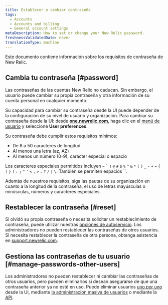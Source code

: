 ```yaml
---
title: Establecer o cambiar contraseña
tags:
  - Accounts
  - Accounts and billing
  - General account settings
metaDescription: How to set or change your New Relic password.
freshnessValidatedDate: never
translationType: machine
---
```


Este documento contiene información sobre los requisitos de contraseña de New Relic.

## Cambia tu contraseña [#password]

Las contraseñas de las cuentas New Relic no caducan. Sin embargo, el usuario puede cambiar su propia contraseña y otra información de su cuenta personal en cualquier momento.

Su capacidad para cambiar su contraseña desde la UI puede depender de la configuración de su nivel de usuario y organización. Para cambiar su contraseña desde la UI: desde <DoNotTranslate>**[one.newrelic.com](https://one.newrelic.com)**</DoNotTranslate>, haga clic en el [menú de usuario](/docs/accounts/accounts-billing/general-account-settings/intro-account-settings) y seleccione <DoNotTranslate>**User preferences**</DoNotTranslate>.

Su contraseña debe cumplir estos requisitos mínimos:

* De 8 a 50 caracteres de longitud
* Al menos una letra (az, AZ)
* Al menos un número (0-9), carácter especial o espacio

Los caracteres especiales permitidos incluyen `~` `` ` `` `!` `@` `#` `$` `%` `^` `&` `*` `(` `)` `_` `-` `+` `=` `{` `[` `}` `]` `:` `;` `"` `'` `<` `,` `>` `.` `?` `/` `|` `\`. También se permiten espacios ``.

<Callout variant="important">
  Además de nuestros requisitos, siga las pautas de su organización en cuanto a la longitud de la contraseña, el uso de letras mayúsculas o minúsculas, números y caracteres especiales.
</Callout>

## Restablecer la contraseña [#reset]

Si olvidó su propia contraseña o necesita solicitar un restablecimiento de contraseña, puede utilizar nuestras [opciones de autoservicio](/docs/accounts-partnerships/accounts/account-setup/troubleshoot-password-email-address-login-problems#forgot-password). Los administradores no pueden restablecer las contraseñas de otros usuarios. Si necesita restablecer la contraseña de otra persona, obtenga asistencia en [support.newrelic.com](https://support.newrelic.com).

## Gestiona las contraseñas de tu usuario [#manage-passwords-other-users]

Los administradores no pueden restablecer ni cambiar las contraseñas de otros usuarios, pero pueden eliminarlos si desean asegurarse de que una contraseña anterior ya no esté en uso. Puede eliminar usuarios [uno por uno](/docs/accounts/original-accounts-billing/original-users-roles/users-roles-original-user-model/#deleting) desde la UI, mediante [la administración masiva de usuarios](/docs/accounts/original-accounts-billing/original-users-roles/users-roles-original-user-model/#bulk) o mediante la [API](/docs/apis/nerdgraph/examples/nerdgraph-manage-users/#delete-users).